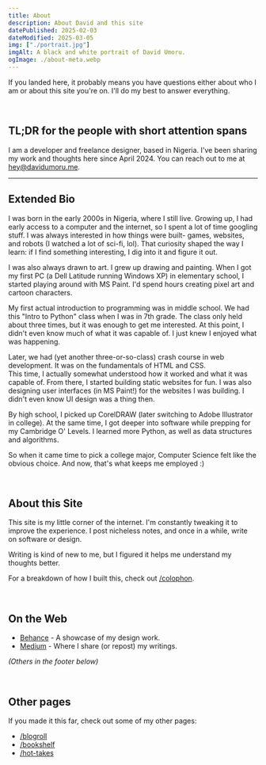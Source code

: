 ```yaml
---
title: About
description: About David and this site
datePublished: 2025-02-03
dateModified: 2025-03-05
img: ["./portrait.jpg"]
imgAlt: A black and white portrait of David Umoru.
ogImage: ./about-meta.webp
---
```


If you landed here, it probably means you have questions either about who I am
or about this site you're on. I'll do my best to answer everything.

&nbsp;

## TL;DR for the people with short attention spans  

I am a developer and freelance designer, based in Nigeria. I've been sharing my work and thoughts here since April 2024. 
You can reach out to me at hey@davidumoru.me.  

***

## Extended Bio  

I was born in the early 2000s in Nigeria, where I still live.
Growing up, I had early access to a computer and the internet, so I spent a lot of time googling stuff.
I was always interested in how things were built- games, websites, and robots (I watched a lot of sci-fi, lol).
That curiosity shaped the way I learn: if I find something interesting, I dig into it and figure it out.

I was also always drawn to art. I grew up drawing and painting.
When I got my first PC (a Dell Latitude running Windows XP) in elementary school,
I started playing around with MS Paint. I'd spend hours creating pixel art and cartoon characters.

My first actual introduction to programming was in middle school.
We had this "Intro to Python" class when I was in 7th grade.
The class only held about three times, but it was enough to get me interested.
At this point, I didn't even know much of what it was capable of. I just knew I enjoyed what was happening.

Later, we had (yet another three-or-so-class) crash course in web development.
It was on the fundamentals of HTML and CSS.  
This time, I actually somewhat understood how it worked and what it was capable of.
From there, I started building static websites for fun.
I was also designing user interfaces (in MS Paint!) for the websites I was building.
I didn't even know UI design was a thing then.

By high school, I picked up CorelDRAW (later switching to Adobe Illustrator in college).
At the same time, I got deeper into software while prepping for my Cambridge O' Levels.
I learned more Python, as well as data structures and algorithms.

So when it came time to pick a college major, Computer Science felt like the obvious choice.
And now, that's what keeps me employed :)

&nbsp;  

## About this Site  

This site is my little corner of the internet. I'm constantly tweaking it to improve the experience.
I post nicheless notes, and once in a while, write on software or design.

Writing is kind of new to me, but I figured it helps me understand my thoughts better.

For a breakdown of how I built this, check out [/colophon](/colophon).

&nbsp;  

## On the Web  

- [Behance](https://www.behance.net/davidumoru/) - A showcase of my design work.  
- [Medium](https://medium.com/@davidumoru) - Where I share (or repost) my writings.  

_(Others in the footer below)_  

&nbsp;  

## Other pages

If you made it this far, check out some of my other pages:

- [/blogroll](/blogroll)
- [/bookshelf](/bookshelf)
- [/hot-takes](/hot-takes)

